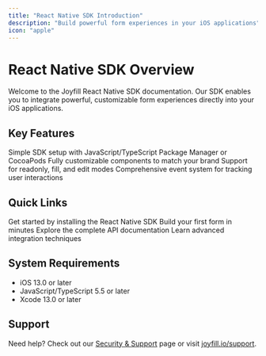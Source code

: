 ```yaml
---
title: "React Native SDK Introduction"
description: "Build powerful form experiences in your iOS applications"
icon: "apple"
---
```


# React Native SDK Overview

Welcome to the Joyfill React Native SDK documentation. Our SDK enables you to integrate powerful, customizable form experiences directly into your iOS applications.

## Key Features

<CardGroup cols={2}>
  <Card title="Easy Integration" icon="puzzle-piece">
    Simple SDK setup with JavaScript/TypeScript Package Manager or CocoaPods
  </Card>
  <Card title="Customizable UI" icon="palette">
    Fully customizable components to match your brand
  </Card>
  <Card title="Multiple Modes" icon="toggle-on">
    Support for readonly, fill, and edit modes
  </Card>
  <Card title="Event Handling" icon="bolt">
    Comprehensive event system for tracking user interactions
  </Card>
</CardGroup>

## Quick Links

<CardGroup cols={2}>
  <Card 
    title="Installation" 
    icon="download"
    href="/react-native/getting-started/installation"
  >
    Get started by installing the React Native SDK
  </Card>
  <Card 
    title="Quickstart Guide" 
    icon="rocket"
    href="/react-native/getting-started/quickstart"
  >
    Build your first form in minutes
  </Card>
  <Card 
    title="API Reference" 
    icon="code"
    href="/react-native/api-reference/overview"
  >
    Explore the complete API documentation
  </Card>
  <Card 
    title="Guides" 
    icon="book-open"
    href="/react-native/guides/modes"
  >
    Learn advanced integration techniques
  </Card>
</CardGroup>

## System Requirements

- iOS 13.0 or later
- JavaScript/TypeScript 5.5 or later
- Xcode 13.0 or later

## Support

Need help? Check out our [Security & Support](/react-native/about/security) page or visit [joyfill.io/support](https://joyfill.io/support).

